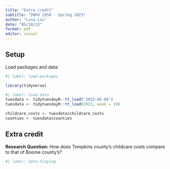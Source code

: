 ```yaml
---
title: "Extra credit"
subtitle: "INFO 2950 - Spring 2023"
author: "Lina Liu"
date: "05/10/23"
format: pdf
editor: visual
---
```


## Setup

Load packages and data:

```r
#| label: load-packages

library(tidyverse)

#| label: load-data
tuesdata <- tidytuesdayR::tt_load('2023-05-09')
tuesdata <- tidytuesdayR::tt_load(2023, week = 19)

childcare_costs <- tuesdata$childcare_costs
counties <- tuesdata$counties
```

## Extra credit

**Research Question:** How does Tompkins county's childcare costs compare to that of Boome county's?

```r
#| label: data-tidying
```
